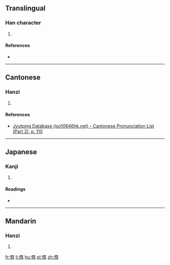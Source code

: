 ==Translingual==

===Han character===
{{Han char|rn=61|rad=心|as=12|sn=15|four=|canj=心弓中月 (PNLB)|ids=⿰[[忄]][[隋]]}}

# {{defn|Han|sort=心12}}

====References====
* {{Han ref|kx=0403.040|dkj=11225|dj=0743.090|hdz=42348.060|uh=619C|ud=24988}}

----

==Cantonese==

===Hanzi===
{{yue-hanzi|jyut=[[do6]]|y=do6}}

# {{defn|lang=yue|sort=心12}}

====References====
* [http://www.iso10646hk.net/jp/document/download.jsp Jyutping Database (iso10646hk.net) - Cantonese Pronunciation List (Part 2), p. 110]

----

==Japanese==

===Kanji===
{{ja-kanji|grade=|rs=心12}}

# {{defn|lang=ja|sort=心12}}

====Readings====
* {{ja-readings|on=[[た]] (ta), [[だ]] (da)|kun=[[つつまない]] (tsutsumanai)}}

----

==Mandarin==

===Hanzi===
{{cmn-hanzi|pin=[[duǒ]] ([[duo3]])|wg=to<sup>3</sup>}}

# {{defn|lang=cmn|sort=心12}}

[[fr:憜]]
[[li:憜]]
[[hu:憜]]
[[pl:憜]]
[[zh:憜]]